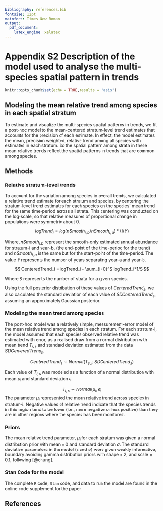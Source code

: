 ```yaml
---
bibliography: references.bib
fontsize: 12pt
mainfont: Times New Roman
output: 
  pdf_document:
    latex_engine: xelatex
---
```

# Appendix S2 Description of the model used to analyse the multi-species spatial pattern in trends
```r
knitr::opts_chunk$set(echo = TRUE,results = "asis")

```

## Modeling the mean relative trend among species in each spatial stratum

To estimate and visualize the multi-species spatial patterns in trends, we fit a post-hoc model to the mean-centered stratum-level trend estimates that accounts for the precision of each estimate. In effect, the model estimates the mean, precision weighted, relative trend among all species with estimates in each stratum. So the spatial pattern among strata in these mean relative trends reflect the spatial patterns in trends that are common among species.

## Methods

### Relative stratum-level trends

To account for the variation among species in overall trends, we calculated a relative trend estimate for each stratum and species, by centering the stratum-level trend estimates for each species on the species' mean trend for the same time-period across all strata. This centering was conducted on the log-scale, so that relative measures of proportional change in populations were symmetric about 0.

$$
logTrend_i = log(nSmooth_{i,b}/nSmooth_{i,a})*(1/Y) 
$$


Where, $nSmooth_{i,b}$ represent the smooth-only estimated annual abundance for stratum-i and year-b, (the end-point of the time-period for the trend) and $nSmooth_{i,a}$ is the same but for the start-point of the time-period. The value $Y$ represents the number of years separating year-a and year-b.

$$
CenteredTrend_i = logTrend_i - \sum_{i=0}^S logTrend_i*1/S
$$ 


Where $S$ represents the number of strata for a given species.

Using the full posterior distribution of these values of $CenteredTrend_s$, we also calculated the standard deviation of each value of $SDCenteredTrend_s$, assuming an approximately Gaussian posterior.

### Modeling the mean trend among species

The post-hoc model was a relatively simple, measurement-error model of the mean relative trend among species in each stratum. For each stratum-i, the model assumed that each species observed relative trend was estimated with error, as a realised draw from a normal distribution with mean trend $T_{i,s}$ and standard deviation estimated from the data $SDCenteredTrend_s$.

$$
CenteredTrend_s \sim Normal(T_{s,i},SDCenteredTrend_s)
$$ 

Each value of $T_{i,s}$ was modeled as a function of a normal distribution with mean $\mu_i$ and standard deviation $\epsilon$. 

$$
T_{i,s} \sim Normal(\mu_i,\epsilon)
$$ 
The parameter $\mu_i$ represented the mean relative trend across species in stratum-i. Negative values of relative trend indicate that the species trends in this region tend to be lower (i.e., more negative or less positive) than they are in other regions where the species has been monitored.

### Priors

The mean relative trend parameter, $\mu_i$ for each stratum was given a normal distribution prior with mean = 0 and standard deviation $\sigma$. The standard deviation parameters in the model ($\epsilon$ and $\sigma$) were given weakly informative, boundary avoiding gamma distribution priors with shape = 2, and scale = 0.1, following [@chung].

### Stan Code for the model

The complete `R` code, `Stan` code, and data to run the model are found in the online code supplement for the paper. 

## References
